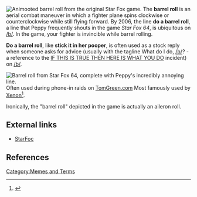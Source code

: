 [[Image:Barrelroll.gif|thumb|Animooted barrel roll from the original ''Star Fox'' game.]]
The '''barrel roll''' is an aerial combat maneuver in which a fighter plane spins clockwise or counterclockwise while still flying forward. By 2006, the line '''do a barrel roll''', a line that Peppy frequently shouts in the game ''Star Fox 64'', is ubiquitous on [[/b/]]. In the game, your fighter is invincible while barrel rolling.

'''Do a barrel roll''', like '''stick it in her pooper''', is often used as a stock reply when someone asks for advice (usually with the tagline What do I do, [[/b/]]? - a reference to the [[IF THIS IS TRUE THEN HERE IS WHAT YOU DO]] incident) on [[/b/]].

[[Image:Doabarrelroll.gif|thumb|Barrel roll from ''Star Fox 64,'' complete with Peppy's incredibly annoying line.]]Often used during phone-in raids on [[Invasions#TomGreen.com|TomGreen.com]] Most famously used by [[Xenon]]<ref>{{cite web |url=http://www.youtube.com/watch?v=y7WAGYAkf98 |title=TomGreen trolled by Xenon |publisher=YouTube |date=2011-11-14}}</ref>.

Ironically, the "barrel roll" depicted in the game is actually an aileron roll.

== External links ==
* [http://www.lurkmore.com/$rand/flash/STARFOC.swf StarFoc]

== References ==
<references />

[[Category:Memes and Terms]]